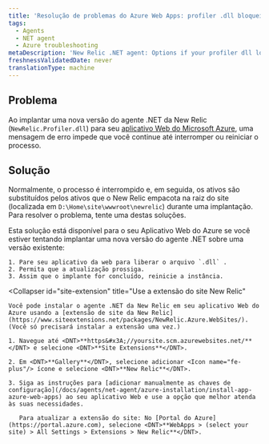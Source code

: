 ```yaml
---
title: 'Resolução de problemas do Azure Web Apps: profiler .dll bloqueios durante a implantação'
tags:
  - Agents
  - NET agent
  - Azure troubleshooting
metaDescription: 'New Relic .NET agent: Options if your profiler dll locks when deploying your Azure Web App.'
freshnessValidatedDate: never
translationType: machine
---
```


## Problema

Ao implantar uma nova versão do agente .NET da New Relic (`NewRelic.Profiler.dll`) para seu [aplicativo Web do Microsoft Azure](/docs/agents/net-agent/azure-installation/install-app-azure-web-apps), uma mensagem de erro impede que você continue até interromper ou reiniciar o processo.

## Solução

Normalmente, o processo é interrompido e, em seguida, os ativos são substituídos pelos ativos que o New Relic empacota na raiz do site (localizada em `D:\Home\site\wwwroot\newrelic`) durante uma implantação. Para resolver o problema, tente uma destas soluções.

<CollapserGroup>
  <Collapser
    id="stop-dll-deploy"
    title="Impedir a liberação do arquivo"
  >
    Esta solução está disponível para o seu Aplicativo Web do Azure se você estiver tentando implantar uma nova versão do agente .NET sobre uma versão existente:

    1. Pare seu aplicativo da web para liberar o arquivo `.dll` .
    2. Permita que a atualização prossiga.
    3. Assim que o implante for concluído, reinicie a instância.
  </Collapser>

  <Collapser
    id="site-extension"
    title="Use a extensão do site New Relic"
  >
    Você pode instalar o agente .NET da New Relic em seu aplicativo Web do Azure usando a [extensão de site da New Relic](https://www.siteextensions.net/packages/NewRelic.Azure.WebSites/). (Você só precisará instalar a extensão uma vez.)

    1. Navegue até <DNT>**https&#x3A;//yoursite.scm.azurewebsites.net/**</DNT> e selecione <DNT>**Site Extensions**</DNT>.

    2. Em <DNT>**Gallery**</DNT>, selecione adicionar <Icon name="fe-plus"/> ícone e selecione <DNT>**New Relic**</DNT>.

    3. Siga as instruções para [adicionar manualmente as chaves de configuração](/docs/agents/net-agent/azure-installation/install-app-azure-web-apps) ao seu aplicativo Web e use a opção que melhor atenda às suas necessidades.

       Para atualizar a extensão do site: No [Portal do Azure](https://portal.azure.com), selecione <DNT>**WebApps > (select your site) > All Settings > Extensions > New Relic**</DNT>.
  </Collapser>
</CollapserGroup>